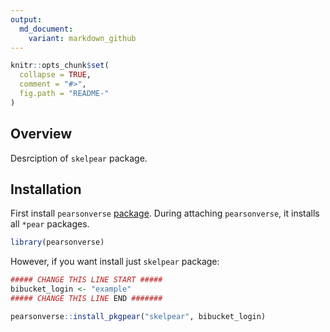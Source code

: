 ```yaml
---
output:
  md_document:
    variant: markdown_github
---
```


<!-- README.md is generated from README.Rmd. Please edit that file -->

```r
knitr::opts_chunk$set(
  collapse = TRUE,
  comment = "#>",
  fig.path = "README-"
)
```

## Overview

Desrciption of `skelpear` package.

## Installation

First install `pearsonverse` [package](https://bitbucket.pearson.com/projects/EF/repos/pearsonverse/browse). During attaching `pearsonverse`, it installs all `*pear` packages.

```r
library(pearsonverse)
```

However, if you want install just `skelpear` package:

```r
##### CHANGE THIS LINE START #####
bibucket_login <- "example" 
##### CHANGE THIS LINE END #######

pearsonverse::install_pkgpear("skelpear", bibucket_login)  
```
